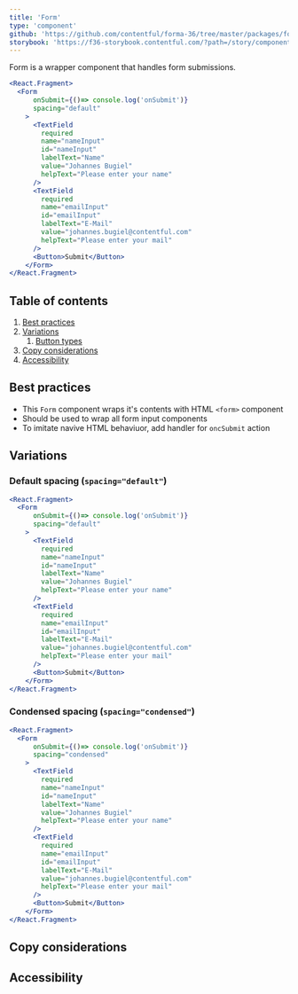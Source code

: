 ```yaml
---
title: 'Form'
type: 'component'
github: 'https://github.com/contentful/forma-36/tree/master/packages/forma-36-react-components/src/components/Form'
storybook: 'https://f36-storybook.contentful.com/?path=/story/components-form--default'
---
```


Form is a wrapper component that handles form submissions.

```jsx
<React.Fragment>
  <Form
      onSubmit={()=> console.log('onSubmit')}
      spacing="default"
    >
      <TextField
        required
        name="nameInput"
        id="nameInput"
        labelText="Name"
        value="Johannes Bugiel"
        helpText="Please enter your name"
      />
      <TextField
        required
        name="emailInput"
        id="emailInput"
        labelText="E-Mail"
        value="johannes.bugiel@contentful.com"
        helpText="Please enter your mail"
      />
      <Button>Submit</Button>
    </Form>
</React.Fragment>
```

## Table of contents

1. [Best practices](#best-practices)
2. [Variations](#variations)
   1. [Button types](#button-types)
3. [Copy considerations](#copy-considerations)
4. [Accessibility](#accessibility)

## Best practices <a name="best-practices" />

- This `Form` component wraps it's contents with HTML `<form>` component
- Should be used to wrap all form input components
- To imitate navive HTML behaviuor, add handler for `oncSubmit` action

## Variations <a name="variations" />

### Default spacing (`spacing="default"`) <a name="spacing-default" />

```jsx
<React.Fragment>
  <Form
      onSubmit={()=> console.log('onSubmit')}
      spacing="default"
    >
      <TextField
        required
        name="nameInput"
        id="nameInput"
        labelText="Name"
        value="Johannes Bugiel"
        helpText="Please enter your name"
      />
      <TextField
        required
        name="emailInput"
        id="emailInput"
        labelText="E-Mail"
        value="johannes.bugiel@contentful.com"
        helpText="Please enter your mail"
      />
      <Button>Submit</Button>
    </Form>
</React.Fragment>
```

### Condensed spacing (`spacing="condensed"`) <a name="spacing-condensed" />

```jsx
<React.Fragment>
  <Form
      onSubmit={()=> console.log('onSubmit')}
      spacing="condensed"
    >
      <TextField
        required
        name="nameInput"
        id="nameInput"
        labelText="Name"
        value="Johannes Bugiel"
        helpText="Please enter your name"
      />
      <TextField
        required
        name="emailInput"
        id="emailInput"
        labelText="E-Mail"
        value="johannes.bugiel@contentful.com"
        helpText="Please enter your mail"
      />
      <Button>Submit</Button>
    </Form>
</React.Fragment>
```

## Copy considerations <a name="copy-considerations" />


## Accessibility <a name="accessibility" />


